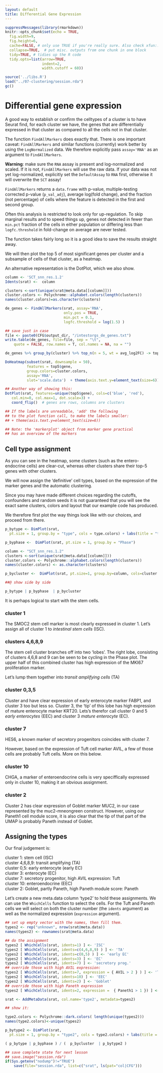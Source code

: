 ```yaml
---
layout: default
title: Differential Gene Expression
---
```


<!-- stuff to make Rmarkdown do what we want:  -->
```r
suppressMessages(library(rmarkdown))
knitr::opts_chunk$set(echo = TRUE,
  fig.width=9,
  fig.height=6,
  cache=FALSE, # only use TRUE if you're really sure. Also check xfun::cache_rds
  collapse=TRUE,  # put misc. outputs from one chunk in one block
  tidy=TRUE, # tidies up the R code
  tidy.opts=list(arrow=TRUE, 
                 indent=2,
                 width.cutoff = 60))
```

<!-- load complete state from previous lesson -->
```r
source('../libs.R')
load("../07-clustering/session.rda")
gc()

```

# Differential gene expression

A good way to establish or confirm the celltypes of a cluster is to have
Seurat find, for each cluster we have, the genes that are differentially
expressed in that cluster as compared to all the cells not in that
cluster.

The function `FindAllMarkers` does exactly that. There is one important
caveat: `FindAllMarkers` and similar functions (currently) work better
by using the `LogNormalized` data. We 
therefore explicitly pass
`assay='RNA'` as an argument to `FindAllMarkers`. 

**Warning**: make sure the `RNA` assay is present and log-normalized and
scaled. If it is not, `FindAllMarkers` will use the raw data. If your
data was not yet log-normalized, explicitly set the `DefaultAssay` to
`RNA` first, otherwise it will overwrite the `SCT` assay!

`FindAllMarkers` returns a `data.frame` with p-value, multiple-testing
corrected p-value (`p_val_adj`), average log(fold change), and the
fraction (not percentage) of cells where the feature is detected in the
first and second group.

Often this analysis is restricted to look only for up-regulation.  To
skip marginal results and to speed things up, genes not detected in
fewer than `min.pct` fraction of the cells in either population or
differing less than `logfc.threshold` in fold-change on average are
never tested.

The function takes fairly long so it is a good idea to save the results 
straight away.

We will then plot the top 5 of most significant genes per cluster and
a subsample of cells of that cluster, as a heatmap. 

An alternative representation is the DotPlot, which we also show.

```r

column <- 'SCT_snn_res.1.2'
Idents(srat) <-  column

clusters <-sort(unique(srat@meta.data[[column]]))
cluster.colors <- Polychrome::alphabet.colors(length(clusters))
names(cluster.colors)=as.character(clusters)

de_genes <- FindAllMarkers(srat, assay='RNA', 
                           only.pos = TRUE,
                           min.pct = 0.1,
                           logfc.threshold = log(1.5) )

## save just in case
file <- paste0(CFG$output_dir, "/intestorgs_de_genes.txt")
write.table(de_genes, file=file, sep = "\t", 
    quote = FALSE, row.names = T, col.names = NA, na = "")

de_genes %>% group_by(cluster) %>% top_n(n = 5, wt = avg_log2FC) -> top5

DoHeatmap(subset(srat, downsample = 50),
          features = top5$gene,
          group.colors=cluster.colors,
          assay='RNA',
          slot='scale.data')  + theme(axis.text.y=element_text(size=6))

## Another way of showing this:
DotPlot(srat, features=unique(top5$gene), cols=c('blue', 'red'), 
   col.min=0, col.max=1, dot.scale=3) + 
   coord_flip()  # genes are rows, columns are clusters

## If the labels are unreadable, 'add' the following 
## to the plot function call, to make the labels smaller:
## + theme(axis.text.y=element_text(size=6))

## Note: the 'markerplot' object from marker gene practical 
## has an overview of the markers

```

<!-- markerplot, see 6-markergenes/6-markergenes.Rmd, was lost , will not recreate it here -->

## Cell type assignment

As you can see in the heatmap, some clusters (such as the
entero-endocrine cells) are clear-cut, whereas other clusters share
their top-5 genes with other clusters.

We will now assign the 'definitive' cell types, based on the expression
of the marker genes and the automatic clustering. 

Since you may have made different choices regarding the cutoffs,
confounders and random seeds it is not guaranteed that you will see the
exact same clusters, colors and layout that our example code has
produced. 

We therefore first plot the way things look like with our choices, and
proceed from there.


```r

p_bytype <- DimPlot(srat,
  pt.size = 1, group.by = "type", cols = type.colors) + labs(title = "types")

p_byphase <-  DimPlot(srat, pt.size = 1, group.by = "Phase")

column <- "SCT_snn_res.1.2"
clusters <-sort(unique(srat@meta.data[[column]]))
cluster.colors <- Polychrome::alphabet.colors(length(clusters))
names(cluster.colors) <- as.character(clusters)

p_bycluster <-  DimPlot(srat, pt.size=1, group.by=column, cols=cluster.colors ) +  labs(title=column)

##@ show side by side

p_bytype | p_byphase  | p_bycluster 

```

It is perhaps logical to start with the stem cells. 

### cluster 1

The SMOC2 stem cell marker is most clearly expressed in cluster 1. Let's assign
all of cluster 1 to *intestinal stem cells* (ISC).

### clusters 4,6,8,9

The stem cell cluster branches off into two 'lobes'. The right lobe,
consisting of clusters 4,6,8 and 9 can be seen to be cycling in the
Phase plot. The upper half of this combined cluster has high expression
of the MKI67 proliferation marker.

Let's lump them together into *transit amplifying cells* (TA)

### cluster 0,3,5

Cluster  and  have clear expression of early enterocyte marker FABP1, 
and cluster 3 too but less so. Cluster 3, the 'tip' of this lobe 
has high expression of mature enterocyte marker KRT20.  Lets's therefor call
cluster 0 and 5 *early enterocytes* (EEC) and cluster 3 *mature enterocyte* (EC).

### cluster 7

HES6, a known marker of secretory progenitors coincides with cluster 7.

However, based on  the expression of Tuft cell marker AVIL, a few of those
cells are probably Tuft cells. More on this below.

### cluster 10

CHGA, a marker of enteroendocrine cells is very speciffically expressed only 
in cluster 10, making it an obvious assignment.

### cluster 2

Cluster 2 has clear expression of Goblet marker MUC2, in our case
represented by the muc2-mneongreen construct. However, using our Paneth1
cell module score, it is also clear that the tip of that part of the
UMAP is probably Paneth instead of Goblet. 

## Assigning the types

Our final judgement is:

| cluster 1: stem cell (ISC)
| cluster 4,6,8,9: transit amplifying (TA)
| cluster 0,5: early enterocyte (early EC)
| cluster 3: enterocyte (EC)
| cluster 7: secretory progenitor, high AVIL expression: Tuft
| cluster 10: enteroendocrine (EEC)
| cluster 2: Goblet, partly Paneth, high Paneth module score: Paneth

Let's create a new meta.data column 'type2' to hold these assignments.
We can use the `WhichCells` function to select the cells.  For the Tuft
and Paneth cells we will select on both the cluster number (the `idents`
argument) as well as the normalized expression (`expression` argument).

```r

## set up empty vector with the names, then fill them.
types2 <- rep("unknown", nrow(srat@meta.data))
names(types2) <- rownames(srat@meta.data)

## do the assignment
types2 [ WhichCells(srat, idents=1) ] <- 'ISC'
types2 [ WhichCells(srat, idents=c(4,6,8,9) ) ] <- 'TA'
types2 [ WhichCells(srat, idents=c(0,5) ) ] <- 'early EC'
types2 [ WhichCells(srat, idents=3) ] <- 'EC'
types2 [ WhichCells(srat, idents=7) ] <- 'secretory prog.'
## override those with high AVIL expression:
types2 [ WhichCells(srat, idents=7, expression = { AVIL > 2 } ) ] <- 'Tuft'
types2 [ WhichCells(srat, idents=10) ] <- 'EEC'
types2 [ WhichCells(srat, idents=2) ] <- 'Goblet'
## override those with high Paneth expression
types2 [ WhichCells(srat, idents=2, expression =  { Paneth1 > 1 }) ] <- 'Paneth'

srat <- AddMetaData(srat, col.name='type2', metadata=types2)

## show it:

type2.colors <- Polychrome::dark.colors( length(unique(types2)))
names(type2.colors)<-unique(types2)

p_bytype2 <- DimPlot(srat,
  pt.size = 1, group.by = "type2", cols = type2.colors) + labs(title = "type2")

( p_bytype | p_byphase ) / (  p_bycluster  | p_bytype2 )

```

<!-- lastly, save the complete sesssion for the next time -->
```r
## save complete state for next lesson
## save.image("session.rda")
if(Sys.getenv("nodump")!="TRUE")
    save(file="session.rda", list=c("srat", ls(pat="col|CFG")))

```

